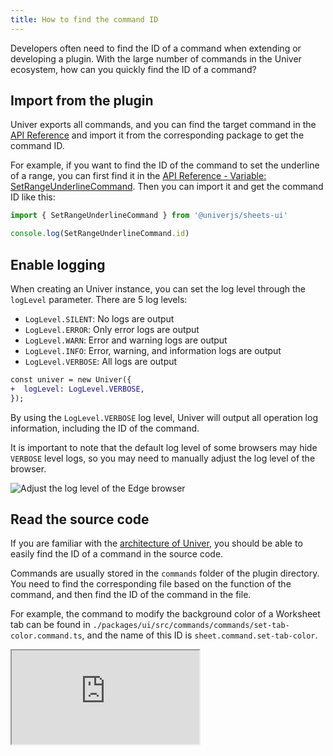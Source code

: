 ```yaml
---
title: How to find the command ID
---
```


Developers often need to find the ID of a command when extending or developing a plugin. With the large number of commands in the Univer ecosystem, how can you quickly find the ID of a command?

## Import from the plugin

Univer exports all commands, and you can find the target command in the [API Reference](https://reference.univer.ai/en-US) and import it from the corresponding package to get the command ID.

For example, if you want to find the ID of the command to set the underline of a range, you can first find it in the [API Reference - Variable: SetRangeUnderlineCommand](https://reference.univer.ai/@univerjs/sheets-ui/index/variables/SetRangeUnderlineCommand). Then you can import it and get the command ID like this:

```typescript
import { SetRangeUnderlineCommand } from '@univerjs/sheets-ui'

console.log(SetRangeUnderlineCommand.id)
```

## Enable logging

When creating an Univer instance, you can set the log level through the `logLevel` parameter. There are 5 log levels:

- `LogLevel.SILENT`: No logs are output
- `LogLevel.ERROR`: Only error logs are output
- `LogLevel.WARN`: Error and warning logs are output
- `LogLevel.INFO`: Error, warning, and information logs are output
- `LogLevel.VERBOSE`: All logs are output

```diff
const univer = new Univer({
+  logLevel: LogLevel.VERBOSE,
});
```

By using the `LogLevel.VERBOSE` log level, Univer will output all operation log information, including the ID of the command.

It is important to note that the default log level of some browsers may hide `VERBOSE` level logs, so you may need to manually adjust the log level of the browser.

![Adjust the log level of the Edge browser](./find-the-command-id/01.png)

## Read the source code

If you are familiar with the [architecture of Univer](/guides/recipes/architecture/univer), you should be able to easily find the ID of a command in the source code.

Commands are usually stored in the `commands` folder of the plugin directory. You need to find the corresponding file based on the function of the command, and then find the ID of the command in the file.

For example, the command to modify the background color of a Worksheet tab can be found in `./packages/ui/src/commands/commands/set-tab-color.command.ts`, and the name of this ID is `sheet.command.set-tab-color`.

<iframe
  className="w-full h-[772px] mt-6"
  allow="clipboard-write"
  src="https://emgithub.com/iframe.html?target=https%3A%2F%2Fgithub.com%2Fdream-num%2Funiver%2Fblob%2Fdev%2Fpackages%2Fsheets%2Fsrc%2Fcommands%2Fcommands%2Fset-tab-color.command.ts%23L29-61&style=default&type=code&showBorder=on&showLineNumbers=on&showFileMeta=on&showFullPath=on&showCopy=on"
/>
